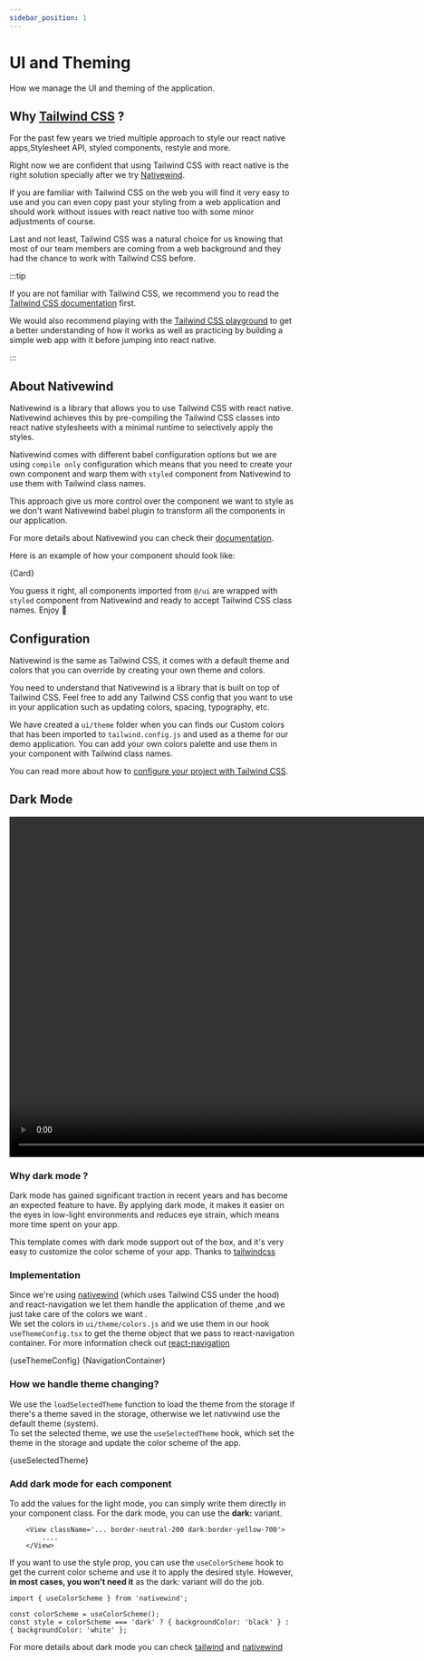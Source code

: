 ```yaml
---
sidebar_position: 1
---
```



# UI and Theming

How we manage the UI and theming of the application.

## Why [Tailwind CSS](https://tailwindcss.com/) ?

For the past few years we tried multiple approach to style our react native apps,Stylesheet API, styled components, restyle and more.

Right now we are confident that using Tailwind CSS with react native is the right solution specially after we try [Nativewind](https://nativewind.dev/).

If you are familiar with Tailwind CSS on the web you will find it very easy to use and you can even copy past your styling from a web application and should work without issues with react native too with some minor adjustments of course.

Last and not least, Tailwind CSS was a natural choice for us knowing that most of our team members are coming from a web background and they had the chance to work with Tailwind CSS before.

:::tip

If you are not familiar with Tailwind CSS, we recommend you to read the [Tailwind CSS documentation](https://tailwindcss.com/docs) first.

We would also recommend playing with the [Tailwind CSS playground](https://play.tailwindcss.com/) to get a better understanding of how it works as well as practicing by building a simple web app with it before jumping into react native.

:::

## About Nativewind

Nativewind is a library that allows you to use Tailwind CSS with react native. Nativewind achieves this by pre-compiling the Tailwind CSS classes into react native stylesheets with a minimal runtime to selectively apply the styles.

Nativewind comes with different babel configuration options but we are using `compile only` configuration which means that you need to create your own component and warp them with `styled` component from Nativewind to use them with Tailwind class names.

This approach give us more control over the component we want to style as we don't want Nativewind babel plugin to transform all the components in our application.

For more details about Nativewind you can check their [documentation](https://www.nativewind.dev/overview/).

Here is an example of how your component should look like:

<CodeBlock title="Card Component" language="tsx">
  {Card}
</CodeBlock>

You guess it right, all components imported from `@/ui` are wrapped with `styled` component from Nativewind and ready to accept Tailwind CSS class names. Enjoy 🥳

## Configuration

Nativewind is the same as Tailwind CSS, it comes with a default theme and colors that you can override by creating your own theme and colors.

You need to understand that Nativewind is a library that is built on top of Tailwind CSS. Feel free to add any Tailwind CSS config that you want to use in your application such as updating colors, spacing, typography, etc.

We have created a `ui/theme` folder when you can finds our Custom colors that has been imported to `tailwind.config.js` and used as a theme for our demo application. You can add your own colors palette and use them in your component with Tailwind class names.

You can read more about how to [configure your project with Tailwind CSS](https://tailwindcss.com/docs/configuration).

## Dark Mode

<video controls height="600">
  <source src="https://github-production-user-asset-6210df.s3.amazonaws.com/11137944/238315572-37620367-b639-417e-a802-c48a3d7566ba.mp4" type="video/mp4"/>
  Your browser does not support the video tag.
</video>

### Why dark mode ?

Dark mode has gained significant traction in recent years and has become an expected feature to have.
By applying dark mode, it makes it easier on the eyes in low-light environments and reduces eye strain, which means more time spent on your app.

This template comes with dark mode support out of the box, and it's very easy to customize the color scheme of your app. Thanks to [tailwindcss](https://tailwindcss.com/docs/dark-mode)


### Implementation

Since we're using [nativewind](https://www.nativewind.dev/) (which uses Tailwind CSS under the hood) and react-navigation we let them handle the application of theme ,and we just take care of the colors we want .  
We set the colors in `ui/theme/colors.js`  and we use them in our hook `useThemeConfig.tsx`  to get the theme object that we pass to react-navigation container. For more information check out [react-navigation](https://reactnavigation.org/docs/themes/)


<CodeBlock title="useThemeConfig.tsx" language="tsx">
  {useThemeConfig}
</CodeBlock>


<CodeBlock title="NavigationContainer" language="tsx">
  {NavigationContainer}
</CodeBlock>


### How we handle theme changing?

We use the `loadSelectedTheme` function to load the theme from the storage if there's a theme saved in the storage, otherwise we let nativwind use the default theme (system).  
To set the selected theme, we use the `useSelectedTheme` hook, which  set the theme in the storage and update the color scheme of the app.


<CodeBlock title="loading the theme and set the selected" language="tsx">
  {useSelectedTheme}
</CodeBlock>

### Add dark mode for each component 

To add the values for the light mode, you can simply write them directly in your component class. For the dark mode, you can use the **dark:** variant.

``` tsx
	<View className='... border-neutral-200 dark:border-yellow-700'>	
		....
	</View>
```
If you want to use the style prop, you can use the `useColorScheme` hook to get the current color scheme and use it to apply the desired style. However, **in most cases, you won't need it** as the dark: variant will do the job.
  
  ``` tsx
  import { useColorScheme } from 'nativewind';

  const colorScheme = useColorScheme();
  const style = colorScheme === 'dark' ? { backgroundColor: 'black' } : { backgroundColor: 'white' };
  
  ```
  For more details about dark mode you can check [tailwind](https://tailwindcss.com/docs/dark-mode)   and [nativewind](https://www.nativewind.dev/core-concepts/dark-mode)